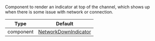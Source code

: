 Component to render an indicator at top of the channel, which shows up when there is some issue with network or connection.

| Type      | Default                                                                                                                                             |
| --------- | --------------------------------------------------------------------------------------------------------------------------------------------------- |
| component | [NetworkDownIndicator](https://github.com/GetStream/stream-chat-react-native/blob/main/package/src/components/MessageList/NetworkDownIndicator.tsx) |
